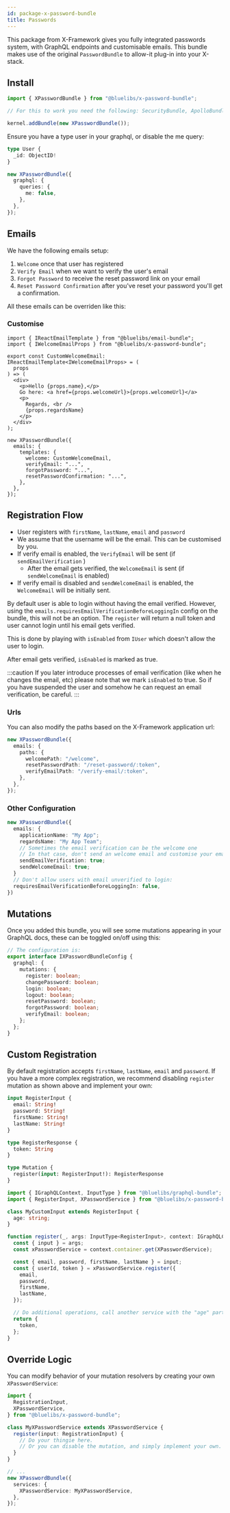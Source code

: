 ```yaml
---
id: package-x-password-bundle
title: Passwords
---
```



<PackageHeader version="1.0.1" packageName="x-password-bundle" />

This package from X-Framework gives you fully integrated passwords system, with GraphQL endpoints and customisable emails. This bundle makes use of the original `PasswordBundle` to allow-it plug-in into your X-stack.

## Install

```typescript
import { XPasswordBundle } from "@bluelibs/x-password-bundle";

// For this to work you need the following: SecurityBundle, ApolloBundle, ApolloSecurityBundle, SecurityMongoBundle, XBundle

kernel.addBundle(new XPasswordBundle());
```

Ensure you have a type user in your graphql, or disable the me query:

```typescript file="graphql/entities/User.graphql.ts"
type User {
  _id: ObjectID!
}
```

```ts
new XPasswordBundle({
  graphql: {
    queries: {
      me: false,
    },
  },
});
```

## Emails

We have the following emails setup:

1. `Welcome` once that user has registered
2. `Verify Email` when we want to verify the user's email
3. `Forgot Password` to receive the reset password link on your email
4. `Reset Password Confirmation` after you've reset your password you'll get a confirmation.

All these emails can be overriden like this:

### Customise

```tsx
import { IReactEmailTemplate } from "@bluelibs/email-bundle";
import { IWelcomeEmailProps } from "@bluelibs/x-password-bundle";

export const CustomWelcomeEmail: IReactEmailTemplate<IWelcomeEmailProps> = (
  props
) => (
  <div>
    <p>Hello {props.name},</p>
    Go here: <a href={props.welcomeUrl}>{props.welcomeUrl}</a>
    <p>
      Regards, <br />
      {props.regardsName}
    </p>
  </div>
);

new XPasswordBundle({
  emails: {
    templates: {
      welcome: CustomWelcomeEmail,
      verifyEmail: "...",
      forgotPassword: "...",
      resetPasswordConfirmation: "...",
    },
  },
});
```

## Registration Flow

- User registers with `firstName`, `lastName`, `email` and `password`
- We assume that the username will be the email. This can be customised by you.
- If verify email is enabled, the `VerifyEmail` will be sent (if `sendEmailVerification` )
  - After the email gets verified, the `WelcomeEmail` is sent (if `sendWelcomeEmail` is enabled)
- If verify email is disabled and `sendWelcomeEmail` is enabled, the `WelcomeEmail` will be initially sent.

By default user is able to login without having the email verified. However, using the `emails.requiresEmailVerificationBeforeLoggingIn` config on the bundle, this will not be an option. The `register` will return a null token and user cannot login until his email gets verified.

This is done by playing with `isEnabled` from `IUser` which doesn't allow the user to login.

After email gets verified, `isEnabled` is marked as true.

:::caution
If you later introduce processes of email verification (like when he changes the email, etc) please note that we mark `isEnabled` to true. So if you have suspended the user and somehow he can request an email verification, be careful.
:::

### Urls

You can also modify the paths based on the X-Framework application url:

```ts
new XPasswordBundle({
  emails: {
    paths: {
      welcomePath: "/welcome",
      resetPasswordPath: "/reset-password/:token",
      verifyEmailPath: "/verify-email/:token",
    },
  },
});
```

### Other Configuration

```ts
new XPasswordBundle({
  emails: {
    applicationName: "My App";
    regardsName: "My App Team";
    // Sometimes the email verification can be the welcome one
    // In that case, don't send an welcome email and customise your email verification one
    sendEmailVerification: true;
    sendWelcomeEmail: true;
  }
  // Don't allow users with email unverified to login:
  requiresEmailVerificationBeforeLoggingIn: false,
})
```

## Mutations

Once you added this bundle, you will see some mutations appearing in your GraphQL docs, these can be toggled on/off using this:

```ts
// The configuration is:
export interface IXPasswordBundleConfig {
  graphql: {
    mutations: {
      register: boolean;
      changePassword: boolean;
      login: boolean;
      logout: boolean;
      resetPassword: boolean;
      forgotPassword: boolean;
      verifyEmail: boolean;
    };
  };
}
```

## Custom Registration

By default registration accepts `firstName`, `lastName`, `email` and `password`. If you have a more complex registration, we recommend disabling `register` mutation as shown above and implement your own:

```graphql
input RegisterInput {
  email: String!
  password: String!
  firstName: String!
  lastName: String!
}

type RegisterResponse {
  token: String
}

type Mutation {
  register(input: RegisterInput!): RegisterResponse
}
```

```ts
import { IGraphQLContext, InputType } from "@bluelibs/graphql-bundle";
import { RegisterInput, XPasswordService } from "@bluelibs/x-password-bundle";

class MyCustomInput extends RegisterInput {
  age: string;
}

function register(_, args: InputType<RegisterInput>, context: IGraphQLContext) {
  const { input } = args;
  const xPasswordService = context.container.get(XPasswordService);

  const { email, password, firstName, lastName } = input;
  const { userId, token } = xPasswordService.register({
    email,
    password,
    firstName,
    lastName,
  });

  // Do additional operations, call another service with the "age" part.
  return {
    token,
  };
}
```

## Override Logic

You can modify behavior of your mutation resolvers by creating your own `XPasswordService`:

```ts
import {
  RegistrationInput,
  XPasswordService,
} from "@bluelibs/x-password-bundle";

class MyXPasswordService extends XPasswordService {
  register(input: RegistrationInput) {
    // Do your thingie here.
    // Or you can disable the mutation, and simply implement your own.
  }
}

// ...
new XPasswordBundle({
  services: {
    XPasswordService: MyXPasswordService,
  },
});
```
